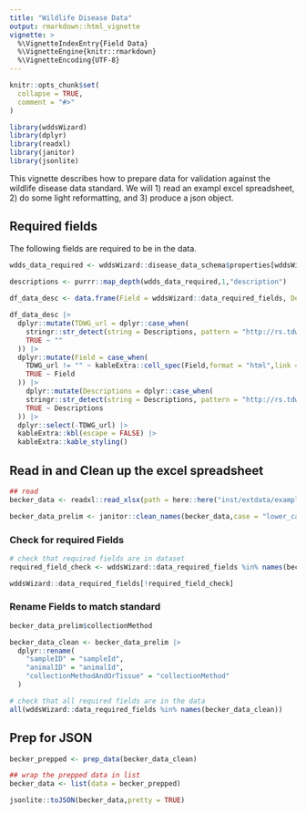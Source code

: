 ```yaml
---
title: "Wildlife Disease Data"
output: rmarkdown::html_vignette
vignette: >
  %\VignetteIndexEntry{Field Data}
  %\VignetteEngine{knitr::rmarkdown}
  %\VignetteEncoding{UTF-8}
---
```




```r
knitr::opts_chunk$set(
  collapse = TRUE,
  comment = "#>"
)
```

```r
library(wddsWizard)
library(dplyr)
library(readxl)
library(janitor)
library(jsonlite)
```

This vignette describes how to prepare data for validation against the wildlife disease data standard. We will 1) read an exampl excel spreadsheet, 2) do some light reformatting, and 3) produce a json object.

## Required fields

The following fields are required to be in the data.

```r

wdds_data_required <- wddsWizard::disease_data_schema$properties[wddsWizard::data_required_fields]

descriptions <- purrr::map_depth(wdds_data_required,1,"description") 
  
df_data_desc <- data.frame(Field = wddsWizard::data_required_fields, Descriptions = unlist(descriptions),row.names = NULL)

df_data_desc |>
  dplyr::mutate(TDWG_url = dplyr::case_when(
    stringr::str_detect(string = Descriptions, pattern = "http://rs.tdwg.org/dwc/terms/") ~ stringr::str_extract(string = Descriptions,pattern = "http://rs.tdwg.org/dwc/terms/.*"),
    TRUE ~ ""
  )) |>
  dplyr::mutate(Field = case_when(
    TDWG_url != "" ~ kableExtra::cell_spec(Field,format = "html",link = TDWG_url),
    TRUE ~ Field
  )) |>
    dplyr::mutate(Descriptions = dplyr::case_when(
    stringr::str_detect(string = Descriptions, pattern = "http://rs.tdwg.org/dwc/terms/") ~ stringr::str_remove(string = Descriptions,pattern = "See http://rs.tdwg.org/dwc/terms/.*"),
    TRUE ~ Descriptions
  )) |>
  dplyr::select(-TDWG_url) |>
  kableExtra::kbl(escape = FALSE) |>
  kableExtra::kable_styling()

```

## Read in and Clean up the excel spreadsheet

```r

## read 
becker_data <- readxl::read_xlsx(path = here::here("inst/extdata/example_data/Becker_demo_dataset.xlsx"))

becker_data_prelim <- janitor::clean_names(becker_data,case = "lower_camel")
```

### Check for required Fields


```r

# check that required fields are in dataset
required_field_check <- wddsWizard::data_required_fields %in% names(becker_data_prelim)

wddsWizard::data_required_fields[!required_field_check]

```
### Rename Fields to match standard

```r
becker_data_prelim$collectionMethod

becker_data_clean <- becker_data_prelim |>
  dplyr::rename(
    "sampleID" = "sampleId",
    "animalID" = "animalId",
    "collectionMethodAndOrTissue" = "collectionMethod"
  )

# check that all required fields are in the data
all(wddsWizard::data_required_fields %in% names(becker_data_clean))

```

## Prep for JSON
```r

becker_prepped <- prep_data(becker_data_clean)

## wrap the prepped data in list
becker_data <- list(data = becker_prepped)

jsonlite::toJSON(becker_data,pretty = TRUE)

```
